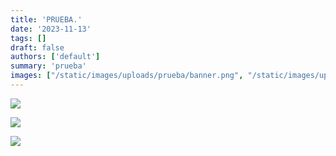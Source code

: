 ```yaml
---
title: 'PRUEBA.'
date: '2023-11-13'
tags: []
draft: false
authors: ['default']
summary: 'prueba'
images: ["/static/images/uploads/prueba/banner.png", "/static/images/uploads/prueba/bannercopy.png", "/static/images/uploads/prueba/bannercopy2.png"]
---
```


![](/static/images/uploads/prueba/banner.png)


![](/static/images/uploads/prueba/bannercopy.png)


![](/static/images/uploads/prueba/bannercopy2.png)